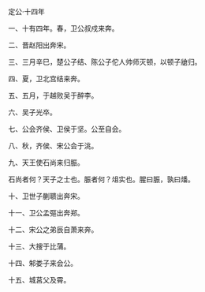 

定公·十四年

一、十有四年。春，卫公叔戍来奔。

二、晋赵阳出奔宋。

三、三月辛巳，楚公子结、陈公子佗人帅师灭顿，以顿子牄归。

四、夏，卫北宫结来奔。

五、五月，于越败吴于醉李。

六、吴子光卒。

七、公会齐侯、卫侯于坚。公至自会。

八、秋，齐侯、宋公会于洮。

九、天王使石尚来归脤。

石尚者何？天子之士也。脤者何？俎实也。腥曰脤，孰曰燔。

十、卫世子蒯聩出奔宋。

十一、卫公孟彄出奔郑。

十二、宋公之弟辰自萧来奔。

十三、大搜于比蒲。

十四、邾娄子来会公。

十五、城莒父及霄。

